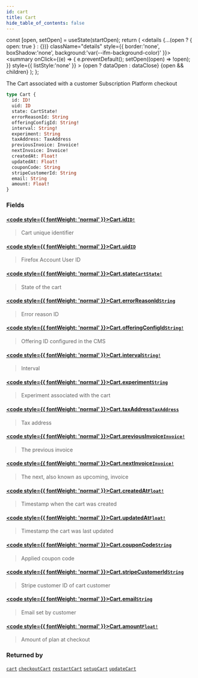 ```yaml
---
id: cart
title: Cart
hide_table_of_contents: false
---
```







  const [open, setOpen] = useState(startOpen);
  return (
    <details {...(open ? { open: true } : {})} className="details" style={{ border:'none', boxShadow:'none', background:'var(--ifm-background-color)' }}>
      <summary
        onClick={(e) => {
          e.preventDefault();
          setOpen((open) => !open);
        }}
        style={{ listStyle:'none' }}
      >
      {open ? dataOpen : dataClose}
      </summary>
      {open && children}
    </details>
  );
};








The Cart associated with a customer Subscription Platform checkout


```graphql
type Cart {
  id: ID!
  uid: ID
  state: CartState!
  errorReasonId: String
  offeringConfigId: String!
  interval: String!
  experiment: String
  taxAddress: TaxAddress
  previousInvoice: Invoice!
  nextInvoice: Invoice!
  createdAt: Float!
  updatedAt: Float!
  couponCode: String
  stripeCustomerId: String
  email: String
  amount: Float!
}
```




### Fields

#### [<code style={{ fontWeight: 'normal' }}>Cart.<b>id</b></code>](#)<Bullet />[`ID!`](/gql-api/scalars/id) <Badge class="badge badge--secondary" text="non-null"/> <Badge class="badge badge--secondary" text="scalar"/> 
> 
> 
> Cart unique identifier
> 

#### [<code style={{ fontWeight: 'normal' }}>Cart.<b>uid</b></code>](#)<Bullet />[`ID`](/gql-api/scalars/id) <Badge class="badge badge--secondary" text="scalar"/> 
> 
> 
> Firefox Account User ID
> 

#### [<code style={{ fontWeight: 'normal' }}>Cart.<b>state</b></code>](#)<Bullet />[`CartState!`](/gql-api/enums/cart-state) <Badge class="badge badge--secondary" text="non-null"/> <Badge class="badge badge--secondary" text="enum"/> 
> 
> 
> State of the cart
> 

#### [<code style={{ fontWeight: 'normal' }}>Cart.<b>errorReasonId</b></code>](#)<Bullet />[`String`](/gql-api/scalars/string) <Badge class="badge badge--secondary" text="scalar"/> 
> 
> 
> Error reason ID
> 

#### [<code style={{ fontWeight: 'normal' }}>Cart.<b>offeringConfigId</b></code>](#)<Bullet />[`String!`](/gql-api/scalars/string) <Badge class="badge badge--secondary" text="non-null"/> <Badge class="badge badge--secondary" text="scalar"/> 
> 
> 
> Offering ID configured in the CMS
> 

#### [<code style={{ fontWeight: 'normal' }}>Cart.<b>interval</b></code>](#)<Bullet />[`String!`](/gql-api/scalars/string) <Badge class="badge badge--secondary" text="non-null"/> <Badge class="badge badge--secondary" text="scalar"/> 
> 
> 
> Interval
> 

#### [<code style={{ fontWeight: 'normal' }}>Cart.<b>experiment</b></code>](#)<Bullet />[`String`](/gql-api/scalars/string) <Badge class="badge badge--secondary" text="scalar"/> 
> 
> 
> Experiment associated with the cart
> 

#### [<code style={{ fontWeight: 'normal' }}>Cart.<b>taxAddress</b></code>](#)<Bullet />[`TaxAddress`](/gql-api/objects/tax-address) <Badge class="badge badge--secondary" text="object"/> 
> 
> 
> Tax address
> 

#### [<code style={{ fontWeight: 'normal' }}>Cart.<b>previousInvoice</b></code>](#)<Bullet />[`Invoice!`](/gql-api/objects/invoice) <Badge class="badge badge--secondary" text="non-null"/> <Badge class="badge badge--secondary" text="object"/> 
> 
> 
> The previous invoice
> 

#### [<code style={{ fontWeight: 'normal' }}>Cart.<b>nextInvoice</b></code>](#)<Bullet />[`Invoice!`](/gql-api/objects/invoice) <Badge class="badge badge--secondary" text="non-null"/> <Badge class="badge badge--secondary" text="object"/> 
> 
> 
> The next, also known as upcoming, invoice
> 

#### [<code style={{ fontWeight: 'normal' }}>Cart.<b>createdAt</b></code>](#)<Bullet />[`Float!`](/gql-api/scalars/float) <Badge class="badge badge--secondary" text="non-null"/> <Badge class="badge badge--secondary" text="scalar"/> 
> 
> 
> Timestamp when the cart was created
> 

#### [<code style={{ fontWeight: 'normal' }}>Cart.<b>updatedAt</b></code>](#)<Bullet />[`Float!`](/gql-api/scalars/float) <Badge class="badge badge--secondary" text="non-null"/> <Badge class="badge badge--secondary" text="scalar"/> 
> 
> 
> Timestamp the cart was last updated
> 

#### [<code style={{ fontWeight: 'normal' }}>Cart.<b>couponCode</b></code>](#)<Bullet />[`String`](/gql-api/scalars/string) <Badge class="badge badge--secondary" text="scalar"/> 
> 
> 
> Applied coupon code
> 

#### [<code style={{ fontWeight: 'normal' }}>Cart.<b>stripeCustomerId</b></code>](#)<Bullet />[`String`](/gql-api/scalars/string) <Badge class="badge badge--secondary" text="scalar"/> 
> 
> 
> Stripe customer ID of cart customer
> 

#### [<code style={{ fontWeight: 'normal' }}>Cart.<b>email</b></code>](#)<Bullet />[`String`](/gql-api/scalars/string) <Badge class="badge badge--secondary" text="scalar"/> 
> 
> 
> Email set by customer
> 

#### [<code style={{ fontWeight: 'normal' }}>Cart.<b>amount</b></code>](#)<Bullet />[`Float!`](/gql-api/scalars/float) <Badge class="badge badge--secondary" text="non-null"/> <Badge class="badge badge--secondary" text="scalar"/> 
> 
> 
> Amount of plan at checkout
> 



### Returned by

[`cart`](/gql-api/queries/cart)  <Badge class="secondary" text="query"/><Bullet />[`checkoutCart`](/gql-api/mutations/checkout-cart)  <Badge class="secondary" text="mutation"/><Bullet />[`restartCart`](/gql-api/mutations/restart-cart)  <Badge class="secondary" text="mutation"/><Bullet />[`setupCart`](/gql-api/mutations/setup-cart)  <Badge class="secondary" text="mutation"/><Bullet />[`updateCart`](/gql-api/mutations/update-cart)  <Badge class="secondary" text="mutation"/>

